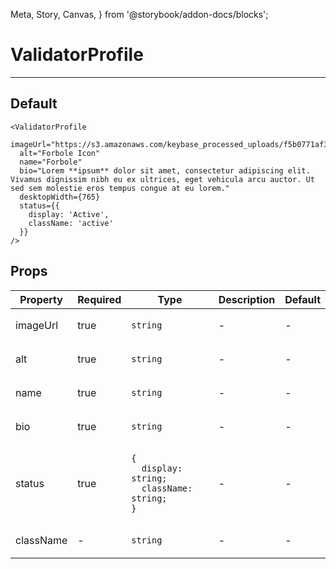   Meta, Story, Canvas,
} from '@storybook/addon-docs/blocks';


<Meta title="ValidatorProfile" component={ValidatorProfile} />

# ValidatorProfile
---

## Default
<Canvas>
  <Story name="Default">
    <ValidatorProfile
      imageUrl="https://s3.amazonaws.com/keybase_processed_uploads/f5b0771af36b2e3d6a196a29751e1f05_360_360.jpeg"
      alt="Forbole Icon"
      name="Forbole"
      bio="Lorem **ipsum** dolor sit amet, consectetur adipiscing elit. Vivamus dignissim nibh eu ex ultrices, eget vehicula arcu auctor. Ut sed sem molestie eros tempus congue at eu lorem."
      desktopWidth={765}
      status={{
        display: 'Active',
        className: 'active'
      }}
    />
  </Story>
</Canvas>

```
<ValidatorProfile
  imageUrl="https://s3.amazonaws.com/keybase_processed_uploads/f5b0771af36b2e3d6a196a29751e1f05_360_360.jpeg"
  alt="Forbole Icon"
  name="Forbole"
  bio="Lorem **ipsum** dolor sit amet, consectetur adipiscing elit. Vivamus dignissim nibh eu ex ultrices, eget vehicula arcu auctor. Ut sed sem molestie eros tempus congue at eu lorem."
  desktopWidth={765}
  status={{
    display: 'Active',
    className: 'active'
  }}
/>
```

## Props
<table>
<thead>
  <tr>
    <th>Property</th>
    <th>Required</th>
    <th>Type</th>
    <th>Description</th>
    <th>Default</th>
  </tr>
  </thead>
  <tbody>

  <tr>
    <td>imageUrl</td>
    <td>true</td>
    <td>

`string`

  </td>
    <td>-</td>
    <td>-</td>
  </tr>

  <tr>
    <td>alt</td>
    <td>true</td>
    <td>

`string`

  </td>
    <td>-</td>
    <td>-</td>
  </tr>

<tr>
    <td>name</td>
    <td>true</td>
    <td>

`string`

  </td>
    <td>-</td>
    <td>-</td>
  </tr>

<tr>
    <td>bio</td>
    <td>true</td>
    <td>

`string`

  </td>
    <td>-</td>
    <td>-</td>
  </tr>

<tr>
    <td>status</td>
    <td>true</td>
    <td>

```
{
  display: string;
  className: string;
}
```

  </td>
    <td>-</td>
    <td>-</td>
  </tr>

  <tr>
    <td>className</td>
    <td>-</td>
    <td>

`string`

  </td>
    <td>-</td>
    <td>-</td>
  </tr>
  </tbody>
</table>
<br/>
